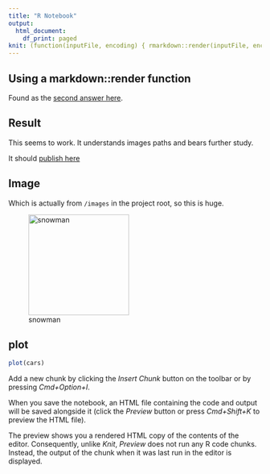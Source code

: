 ```yaml
---
title: "R Notebook"
output:
  html_document:
    df_print: paged
knit: (function(inputFile, encoding) { rmarkdown::render(inputFile, encoding = encoding, output_dir = "docs") })
---
```


## Using a markdown::render function

Found as the [second answer here](https://stackoverflow.com/questions/26174565/r-in-rstudio-how-do-i-make-knitr-output-to-a-different-folder-to-avoid-clutteri).

## Result

This seems to work. It understands images paths and bears further study.

It should [publish here](https://critmcdonald.github.io/r-publishing-test/04_knitropt.html)

## Image

Which is actually from `/images` in the project root, so this is huge.

![snowman](images/snowman.png){width=200px}

## plot

```r
plot(cars)
```

Add a new chunk by clicking the *Insert Chunk* button on the toolbar or by pressing *Cmd+Option+I*.

When you save the notebook, an HTML file containing the code and output will be saved alongside it (click the *Preview* button or press *Cmd+Shift+K* to preview the HTML file). 

The preview shows you a rendered HTML copy of the contents of the editor. Consequently, unlike *Knit*, *Preview* does not run any R code chunks. Instead, the output of the chunk when it was last run in the editor is displayed.

